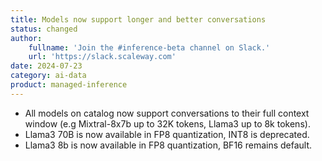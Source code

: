 ```yaml
---
title: Models now support longer and better conversations
status: changed
author:
    fullname: 'Join the #inference-beta channel on Slack.'
    url: 'https://slack.scaleway.com'
date: 2024-07-23
category: ai-data
product: managed-inference
---
```


- All models on catalog now support conversations to their full context window (e.g Mixtral-8x7b up to 32K tokens, Llama3 up to 8k tokens).
- Llama3 70B is now available in FP8 quantization, INT8 is deprecated.
- Llama3 8b is now available in FP8 quantization, BF16 remains default.

